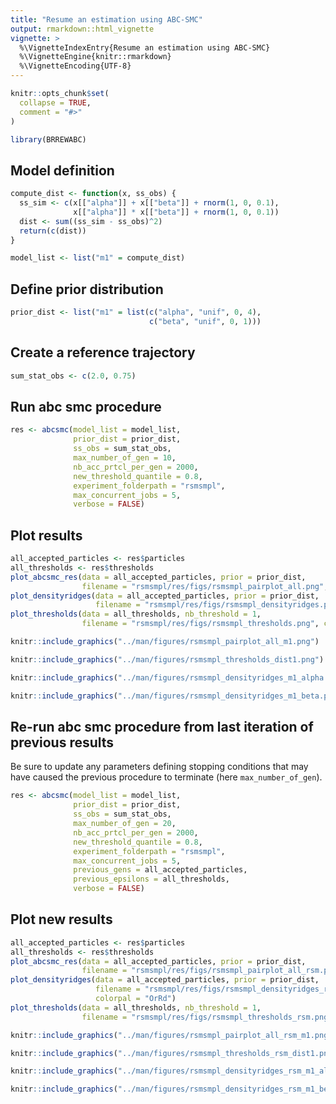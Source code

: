 ```yaml
---
title: "Resume an estimation using ABC-SMC"
output: rmarkdown::html_vignette
vignette: >
  %\VignetteIndexEntry{Resume an estimation using ABC-SMC}
  %\VignetteEngine{knitr::rmarkdown}
  %\VignetteEncoding{UTF-8}
---
```


```r
knitr::opts_chunk$set(
  collapse = TRUE,
  comment = "#>"
)
```

```r
library(BRREWABC)
```

## Model definition
```r
compute_dist <- function(x, ss_obs) {
  ss_sim <- c(x[["alpha"]] + x[["beta"]] + rnorm(1, 0, 0.1),
              x[["alpha"]] * x[["beta"]] + rnorm(1, 0, 0.1))
  dist <- sum((ss_sim - ss_obs)^2)
  return(c(dist))
}

model_list <- list("m1" = compute_dist)
```

## Define prior distribution
```r
prior_dist <- list("m1" = list(c("alpha", "unif", 0, 4),
                               c("beta", "unif", 0, 1)))
```

## Create a reference trajectory
```r
sum_stat_obs <- c(2.0, 0.75)
```

## Run abc smc procedure
```r
res <- abcsmc(model_list = model_list,
              prior_dist = prior_dist,
              ss_obs = sum_stat_obs,
              max_number_of_gen = 10,
              nb_acc_prtcl_per_gen = 2000,
              new_threshold_quantile = 0.8,
              experiment_folderpath = "rsmsmpl",
              max_concurrent_jobs = 5,
              verbose = FALSE)
```

## Plot results
```r
all_accepted_particles <- res$particles
all_thresholds <- res$thresholds
plot_abcsmc_res(data = all_accepted_particles, prior = prior_dist,
                filename = "rsmsmpl/res/figs/rsmsmpl_pairplot_all.png", colorpal = "Greys")
plot_densityridges(data = all_accepted_particles, prior = prior_dist,
                   filename = "rsmsmpl/res/figs/rsmsmpl_densityridges.png", colorpal = "Greys")
plot_thresholds(data = all_thresholds, nb_threshold = 1,
                filename = "rsmsmpl/res/figs/rsmsmpl_thresholds.png", colorpal = "Greys")
```

```r
knitr::include_graphics("../man/figures/rsmsmpl_pairplot_all_m1.png")
```

```r
knitr::include_graphics("../man/figures/rsmsmpl_thresholds_dist1.png")
```

```r
knitr::include_graphics("../man/figures/rsmsmpl_densityridges_m1_alpha.png")
```

```r
knitr::include_graphics("../man/figures/rsmsmpl_densityridges_m1_beta.png")
```

## Re-run abc smc procedure from last iteration of previous results
Be sure to update any parameters defining stopping conditions that may have caused the previous procedure to terminate (here `max_number_of_gen`).
```r
res <- abcsmc(model_list = model_list,
              prior_dist = prior_dist,
              ss_obs = sum_stat_obs,
              max_number_of_gen = 20,
              nb_acc_prtcl_per_gen = 2000,
              new_threshold_quantile = 0.8,
              experiment_folderpath = "rsmsmpl",
              max_concurrent_jobs = 5,
              previous_gens = all_accepted_particles,
              previous_epsilons = all_thresholds,
              verbose = FALSE)
```

## Plot new results
```r
all_accepted_particles <- res$particles
all_thresholds <- res$thresholds
plot_abcsmc_res(data = all_accepted_particles, prior = prior_dist,
                filename = "rsmsmpl/res/figs/rsmsmpl_pairplot_all_rsm.png", colorpal = "OrRd")
plot_densityridges(data = all_accepted_particles, prior = prior_dist,
                   filename = "rsmsmpl/res/figs/rsmsmpl_densityridges_rsm.png",
                   colorpal = "OrRd")
plot_thresholds(data = all_thresholds, nb_threshold = 1,
                filename = "rsmsmpl/res/figs/rsmsmpl_thresholds_rsm.png", colorpal = "OrRd")
```

```r
knitr::include_graphics("../man/figures/rsmsmpl_pairplot_all_rsm_m1.png")
```

```r
knitr::include_graphics("../man/figures/rsmsmpl_thresholds_rsm_dist1.png")
```

```r
knitr::include_graphics("../man/figures/rsmsmpl_densityridges_rsm_m1_alpha.png")
```

```r
knitr::include_graphics("../man/figures/rsmsmpl_densityridges_rsm_m1_beta.png")
```
